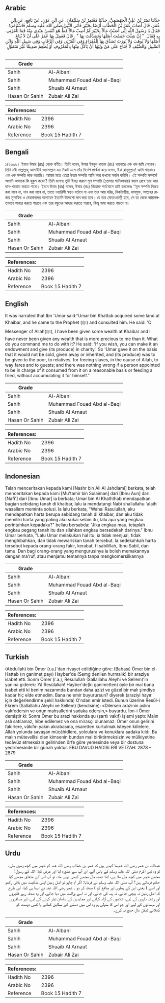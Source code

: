 ## Arabic


<div dir="rtl" lang="ar" style={{fontSize:'larger',backgroundColor:'#f8f9fa',padding:20}}>
حَدَّثَنَا نَصْرُ بْنُ عَلِيٍّ الْجَهْضَمِيُّ، حَدَّثَنَا مُعْتَمِرُ بْنُ سُلَيْمَانَ، عَنِ ابْنِ عَوْنٍ، عَنْ نَافِعٍ، عَنِ ابْنِ عُمَرَ، قَالَ أَصَابَ عُمَرُ بْنُ الْخَطَّابِ أَرْضًا بِخَيْبَرَ فَأَتَى النَّبِيَّ صلى الله عليه وسلم فَاسْتَأْمَرَهُ فَقَالَ يَا رَسُولَ اللَّهِ إِنِّي أَصَبْتُ مَالاً بِخَيْبَرَ لَمْ أُصِبْ مَالاً قَطُّ هُوَ أَنْفَسُ عِنْدِي مِنْهُ فَمَا تَأْمُرُنِي بِهِ فَقَالَ ‏ "‏ إِنْ شِئْتَ حَبَسْتَ أَصْلَهَا وَتَصَدَّقْتَ بِهَا ‏"‏ ‏.‏ قَالَ فَعَمِلَ بِهَا عُمَرُ عَلَى أَنْ لاَ يُبَاعَ أَصْلُهَا وَلاَ يُوهَبَ وَلاَ يُورَثَ تَصَدَّقَ بِهَا لِلْفُقَرَاءِ وَفِي الْقُرْبَى وَفِي الرِّقَابِ وَفِي سَبِيلِ اللَّهِ وَابْنِ السَّبِيلِ وَالضَّيْفِ لاَ جُنَاحَ عَلَى مَنْ وَلِيَهَا أَنْ يَأْكُلَ مِنْهَا بِالْمَعْرُوفِ أَوْ يُطْعِمَ صَدِيقًا غَيْرَ مُتَمَوِّلٍ ‏.‏
</div>
<div style={{backgroundColor:'#f8f9fa',padding:20, marginBottom: 10}}><table> <thead> <tr> <th>Grade</th> <th></th> </tr> </thead> <tbody> <tr><td>Sahih</td><td>Al-Albani</td></tr><tr><td>Sahih</td><td>Muhammad Fouad Abd al-Baqi</td></tr><tr><td>Sahih</td><td>Shuaib Al Arnaut</td></tr><tr><td>Hasan Or Sahih</td><td>Zubair Ali Zai</td></tr></tbody></table><table> <thead> <tr> <th>References:</th> <th></th> </tr> </thead> <tbody><tr><td>Hadith No</td><td>2396</td></tr><tr><td>Arabic No</td><td>2396</td></tr><tr><td>Reference</td><td>Book 15 Hadith 7</td></tr></tbody></table></div>

## Bengali


<div dir="ltr" lang="bn" style={{fontSize:'larger',backgroundColor:'#f8f9fa',padding:20}}>
১/২৩৯৬। ইবনে উমার (রাঃ) থেকে বর্ণিত। তিনি বলেন, উমার ইবনুল খাত্তাব (রাঃ) খায়বারে এক খন্ড জমি পেলেন। তিনি নবী সাল্লাল্লাহু আলাইহি ওয়াসাল্লাম এর নিকট এসে তাঁর নির্দেশ প্রার্থনা করে বলেন, ইয়া রাসূলুল্লাহ! আমি খায়বারে এক খন্ড সম্পত্তি লাভ করেছি। আমার মতে এতো উত্তম সম্পত্তি আমি আর কখনো অর্জন করিনি। এই সম্পত্তি সম্পর্কে আপনি আমাকে কি হুকুম করেন? তিনি বলেনঃ তুমি ইচ্ছা করলে মূল সম্পত্তি (তোমার মালিকানায়) বহাল রেখে তার আয় দান-খয়রাত করতে পারো। ইবনে উমার (রাঃ) বলেন, উমার (রাঃ) নিম্নোক্ত শর্তযোগে তাই করলেনঃ ‘‘মূল সম্পত্তি বিক্রয় করা যাবে না, দান করা যাবে না, তাতে ওয়ারিসী স্বত্বও বর্তাবে না এবং তার আয় দরিদ্র, নিকটাত্মীয়, দাসমুক্ত, আল্লাহর রাস্তায় মুসাফির ও মেহমানদের আপ্যায়ন ইত্যাদি উদ্দেশ্যে দান করা হবে। যে তার মোতাওয়াল্লী হবে, সে তা থেকে ন্যায়সঙ্গতভাবে আহার করতে পারবে এবং তার বন্ধুদের আহার করাতে পারবে, কিন্তু জমা করতে পারবে না।
</div>
<div style={{backgroundColor:'#f8f9fa',padding:20, marginBottom: 10}}><table> <thead> <tr> <th>Grade</th> <th></th> </tr> </thead> <tbody> <tr><td>Sahih</td><td>Al-Albani</td></tr><tr><td>Sahih</td><td>Muhammad Fouad Abd al-Baqi</td></tr><tr><td>Sahih</td><td>Shuaib Al Arnaut</td></tr><tr><td>Hasan Or Sahih</td><td>Zubair Ali Zai</td></tr></tbody></table><table> <thead> <tr> <th>References:</th> <th></th> </tr> </thead> <tbody><tr><td>Hadith No</td><td>2396</td></tr><tr><td>Arabic No</td><td>2396</td></tr><tr><td>Reference</td><td>Book 15 Hadith 7</td></tr></tbody></table></div>

## English


<div dir="ltr" lang="en" style={{fontSize:'larger',backgroundColor:'#f8f9fa',padding:20}}>
It was narrated that Ibn 'Umar said:“Umar bin Khattab acquired some land at Khaibar, and he came to the Prophet (ﷺ) and consulted him. He said: 'O Messenger of Allah(ﷺ), I have been given some wealth at Khaibar and I have never been given any wealth that is more precious to me than it. What do you command me to do with it? He said: 'If you wish, you can make it an endowment and give (its produce) in charity.' So 'Umar gave it on the basis that it would not be sold, given away or inherited, and (its produce) was to be given to the poor, to relatives, for freeing slaves, in the cause of Allah, to way fares and to guests; and there was nothing wrong if a person appointed to be in charge of it consumed from it on a reasonable basis or feeding a fried, without accumulating it for himself.”
</div>
<div style={{backgroundColor:'#f8f9fa',padding:20, marginBottom: 10}}><table> <thead> <tr> <th>Grade</th> <th></th> </tr> </thead> <tbody> <tr><td>Sahih</td><td>Al-Albani</td></tr><tr><td>Sahih</td><td>Muhammad Fouad Abd al-Baqi</td></tr><tr><td>Sahih</td><td>Shuaib Al Arnaut</td></tr><tr><td>Hasan Or Sahih</td><td>Zubair Ali Zai</td></tr></tbody></table><table> <thead> <tr> <th>References:</th> <th></th> </tr> </thead> <tbody><tr><td>Hadith No</td><td>2396</td></tr><tr><td>Arabic No</td><td>2396</td></tr><tr><td>Reference</td><td>Book 15 Hadith 7</td></tr></tbody></table></div>

## Indonesian


<div dir="ltr" lang="id" style={{fontSize:'larger',backgroundColor:'#f8f9fa',padding:20}}>
Telah menceritakan kepada kami [Nashr bin Ali Al Jahdlami] berkata, telah menceritakan kepada kami [Mu'tamir bin Sulaiman] dari [Ibnu Aun] dari [Nafi'] dari [Ibnu Umar] ia berkata; Umar bin Al Khaththab mendapatkan bagian sebidang tanah di khaibar, lalu ia mendatangi Nabi shallallahu 'alaihi wasallam meminta solusi. Ia lalu berkata, "Wahai Rasulullah, aku mendapatkan harta berupa sebidang tanah di khaibar, dan aku tidak memiliki harta yang paling aku sukai selain itu, lalu apa yang engkau perintahkan kepadaku?" beliau bersabda: "Jika engkau mau, tetaplah engkau pegang tanah itu dan silahkan engkau bersedekah darinya." Ibnu Umar berkata, "Lalu Umar melakukan hal itu, ia tidak menjual, tidak menghibahkan, dan tidak mewariskan tanah tersebut. Ia sedekahkah harta tersebut kepada orang-orang fakir, kerabat, fi sabilillah, Ibnu Sabil, dan tamu. Dan bagi orang-orang yang mengurusinya ia boleh memakannya dengan ma'ruf, atau menjamu temannya tanpa mengkomersilkannya
</div>
<div style={{backgroundColor:'#f8f9fa',padding:20, marginBottom: 10}}><table> <thead> <tr> <th>Grade</th> <th></th> </tr> </thead> <tbody> <tr><td>Sahih</td><td>Al-Albani</td></tr><tr><td>Sahih</td><td>Muhammad Fouad Abd al-Baqi</td></tr><tr><td>Sahih</td><td>Shuaib Al Arnaut</td></tr><tr><td>Hasan Or Sahih</td><td>Zubair Ali Zai</td></tr></tbody></table><table> <thead> <tr> <th>References:</th> <th></th> </tr> </thead> <tbody><tr><td>Hadith No</td><td>2396</td></tr><tr><td>Arabic No</td><td>2396</td></tr><tr><td>Reference</td><td>Book 15 Hadith 7</td></tr></tbody></table></div>

## Turkish


<div dir="ltr" lang="tr" style={{fontSize:'larger',backgroundColor:'#f8f9fa',padding:20}}>
(Abdullah) bin Ömer (r.a.)'dan rivayet edildiğine göre: (Babası) Ömer bin el-Hattab (ın ganimet payı) Hayber'de (Semg denilen hurmalık) bir araziye isabet etti. Sonm Ömer (r.a.), Resulullah (Sallallahu Aleyhi ve Sellem)'in yanına giderek: Yâ Resülaliah! Hayber'de(ki ganimetten) öyle bir mal bana isabet etti ki benim nazarımda bundan daha azizi ve güzel bir malı şimdiye kadar hiç elde etmedim. Bana ne emir buyurursun? diyerek (araziyi hayır için değerlendirme şekli hakkında) O'ndan emir istedi. Bunun üzerine Resûl-i Ekrem (Sallallahu Aleyhi ve Sellem) (kendisine): «Dilersen arazinin aslını vakfedersin ve onun mahsullerini sadaka edersin,» buyurdu. İbn-i Ömer demiştir ki: Sonra Ömer bu arazi hakkında şu (şartlı vakıf) işlemi yaptı: Malın aslı satılamaz, hibe edilemez ve ona mirasçı olunamaz. Ömer onun gelirini fakirlere, vâkıfın yakın akrabasına, esaretten kurtulmak isteyen kölelere, Allah yolunda savaşan mücâhidlere, yolculara ve konuklara sadaka kıldı. Bu malın mütevellisi olan kimsenin bundan mal biriktirmeksizin ve mülkiyetine tecâvüz etmeksizin gelirinden örfe göre yemesinde veya bir dostuna yedirmesinde bir günah yoktur. EBU DAVUD HADİSLERİ VE İZAH: 2878 – 2879
</div>
<div style={{backgroundColor:'#f8f9fa',padding:20, marginBottom: 10}}><table> <thead> <tr> <th>Grade</th> <th></th> </tr> </thead> <tbody> <tr><td>Sahih</td><td>Al-Albani</td></tr><tr><td>Sahih</td><td>Muhammad Fouad Abd al-Baqi</td></tr><tr><td>Sahih</td><td>Shuaib Al Arnaut</td></tr><tr><td>Hasan Or Sahih</td><td>Zubair Ali Zai</td></tr></tbody></table><table> <thead> <tr> <th>References:</th> <th></th> </tr> </thead> <tbody><tr><td>Hadith No</td><td>2396</td></tr><tr><td>Arabic No</td><td>2396</td></tr><tr><td>Reference</td><td>Book 15 Hadith 7</td></tr></tbody></table></div>

## Urdu


<div dir="rtl" lang="ur" style={{fontSize:'larger',backgroundColor:'#f8f9fa',padding:20}}>
عبداللہ بن عمر رضی اللہ عنہما کہتے ہیں کہ عمر بن خطاب رضی اللہ عنہ کو خیبر میں کچھ زمین ملی، تو وہ نبی اکرم صلی اللہ علیہ وسلم کے پاس آئے، اور آپ سے مشورہ لیا اور عرض کیا: اللہ کے رسول! مجھے خیبر میں کچھ مال ملا ہے، اتنا عمدہ مال مجھے کبھی نہیں ملا، تو آپ اس کے متعلق مجھے کیا حکم فرماتے ہیں؟ آپ صلی اللہ علیہ وسلم نے فرمایا: اگر تم چاہو تو اصل زمین اپنی ملکیت میں باقی رکھو اور اسے ( یعنی اس کے پھلوں اور منافع کو ) صدقہ کر دو ۔ عمر رضی اللہ عنہ نے ایسا ہی کیا، اس طرح کہ اصل زمین نہ بیچی جائے، نہ ہبہ کی جائے، اور نہ اسے وراثت میں دیا جائے، اور وہ صدقہ رہے فقیروں اور رشتہ داروں کے لیے، غلاموں کے آزاد کرانے اور مجاہدین کے سامان تیار کرنے کے لیے، اور مسافروں اور مہمانوں کے لیے اور جو اس کا متولی ہو وہ اس میں دستور کے مطابق کھائے یا کسی دوست کو کھلائے لیکن مال جمع نہ کرے۔
</div>
<div style={{backgroundColor:'#f8f9fa',padding:20, marginBottom: 10}}><table> <thead> <tr> <th>Grade</th> <th></th> </tr> </thead> <tbody> <tr><td>Sahih</td><td>Al-Albani</td></tr><tr><td>Sahih</td><td>Muhammad Fouad Abd al-Baqi</td></tr><tr><td>Sahih</td><td>Shuaib Al Arnaut</td></tr><tr><td>Hasan Or Sahih</td><td>Zubair Ali Zai</td></tr></tbody></table><table> <thead> <tr> <th>References:</th> <th></th> </tr> </thead> <tbody><tr><td>Hadith No</td><td>2396</td></tr><tr><td>Arabic No</td><td>2396</td></tr><tr><td>Reference</td><td>Book 15 Hadith 7</td></tr></tbody></table></div>